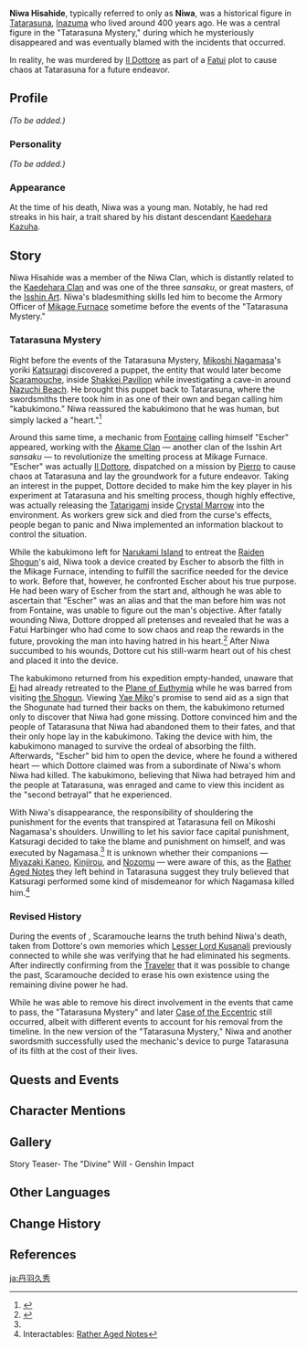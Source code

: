 {{Character Infobox
|type             = Mentioned
|image            = NPC Niwa Hisahide.png
|realname         = <!-- Optional, if different from in-game name -->
|deceased         = Murdered by [[Il Dottore]] around 400 years ago
|region           = Inazuma
|affiliation      = Mikage Furnace
|title            = Armory Officer
|ancestry         = Niwa Clan
|father           = 
|mother           = 
|spouse           = 
|sibling          = 
|child            = 
|relative         = Kaedehara Kazuha
|relativeNote     = Descendant
|voiceEN          = {{w|Clifford Chapin}}<ref>Twitter: [https://twitter.com/CliffordChapin/status/1600506379193679874 EN VA Self Announcement]</ref>
|voiceCN          = 
|voiceJP          = 
|voiceKR          = 
}}
'''Niwa Hisahide''', typically referred to only as '''Niwa''', was a historical figure in [[Tatarasuna]], [[Inazuma]] who lived around 400 years ago. He was a central figure in the "Tatarasuna Mystery," during which he mysteriously disappeared and was eventually blamed with the incidents that occurred.

In reality, he was murdered by [[Il Dottore]] as part of a [[Fatui]] plot to cause chaos at Tatarasuna for a future endeavor.

==Profile==
<!--Detailed story/lore information goes here.-->
''(To be added.)''

===Personality===
''(To be added.)''

===Appearance===
<!--Keep appearance section short and concise. Limit to 2 paragraphs with 3-4 sentences each.-->
At the time of his death, Niwa was a young man. Notably, he had red streaks in his hair, a trait shared by his distant descendant [[Kaedehara Kazuha]].

==Story==
Niwa Hisahide was a member of the Niwa Clan, which is distantly related to the [[Kaedehara Clan]] and was one of the three ''sansaku'', or great masters, of the [[Isshin Art]]. Niwa's bladesmithing skills led him to become the Armory Officer of [[Mikage Furnace]] sometime before the events of the "Tatarasuna Mystery."

===Tatarasuna Mystery===
Right before the events of the Tatarasuna Mystery, [[Mikoshi Nagamasa]]'s yoriki [[Katsuragi]] discovered a puppet, the entity that would later become [[Scaramouche]], inside [[Shakkei Pavilion]] while investigating a cave-in around [[Nazuchi Beach]]. He brought this puppet back to Tatarasuna, where the swordsmiths there took him in as one of their own and began calling him "kabukimono." Niwa reassured the kabukimono that he was human, but simply lacked a "heart."<ref name="Kabukimono">{{Ref/Quest|The Kabukimono's Finale}}</ref>

Around this same time, a mechanic from [[Fontaine]] calling himself "Escher" appeared, working with the [[Akame School|Akame Clan]] &mdash; another clan of the Isshin Art ''sansaku'' &mdash; to revolutionize the smelting process at Mikage Furnace. "Escher" was actually [[Il Dottore]], dispatched on a mission by [[Pierro]] to cause chaos at Tatarasuna and lay the groundwork for a future endeavor. Taking an interest in the puppet, Dottore decided to make him the key player in his experiment at Tatarasuna and his smelting process, though highly effective, was actually releasing the [[Tatarigami]] inside [[Crystal Marrow]] into the environment. As workers grew sick and died from the curse's effects, people began to panic and Niwa implemented an information blackout to control the situation.

While the kabukimono left for [[Narukami Island]] to entreat the [[Raiden Shogun]]'s aid, Niwa took a device created by Escher to absorb the filth in the Mikage Furnace, intending to fulfill the sacrifice needed for the device to work. Before that, however, he confronted Escher about his true purpose. He had been wary of Escher from the start and, although he was able to ascertain that "Escher" was an alias and that the man before him was not from Fontaine, was unable to figure out the man's objective. After fatally wounding Niwa, Dottore dropped all pretenses and revealed that he was a Fatui Harbinger who had come to sow chaos and reap the rewards in the future, provoking the man into having hatred in his heart.<ref>{{Ref/Quest|The Night-Bird Falls at the Curtain's Call}}</ref> After Niwa succumbed to his wounds, Dottore cut his still-warm heart out of his chest and placed it into the device.

The kabukimono returned from his expedition empty-handed, unaware that [[Ei]] had already retreated to the [[Plane of Euthymia]] while he was barred from visiting [[the Shogun]]. Viewing [[Yae Miko]]'s promise to send aid as a sign that the Shogunate had turned their backs on them, the kabukimono returned only to discover that Niwa had gone missing. Dottore convinced him and the people of Tatarasuna that Niwa had abandoned them to their fates, and that their only hope lay in the kabukimono. Taking the device with him, the kabukimono managed to survive the ordeal of absorbing the filth. Afterwards, "Escher" bid him to open the device, where he found a withered heart &mdash; which Dottore claimed was from a subordinate of Niwa's whom Niwa had killed. The kabukimono, believing that Niwa had betrayed him and the people at Tatarasuna, was enraged and came to view this incident as the "second betrayal" that he experienced.

With Niwa's disappearance, the responsibility of shouldering the punishment for the events that transpired at Tatarasuna fell on Mikoshi Nagamasa's shoulders. Unwilling to let his savior face capital punishment, Katsuragi decided to take the blame and punishment on himself, and was executed by Nagamasa.<ref name="Kabukimono" /> It is unknown whether their companions &mdash; [[Miyazaki Kaneo]], [[Kinjirou]], and [[Nozomu]] &mdash; were aware of this, as the [[Rather Aged Notes]] they left behind in Tatarasuna suggest they truly believed that Katsuragi performed some kind of misdemeanor for which Nagamasa killed him.<ref>Interactables: [[Rather Aged Notes]]</ref>

===Revised History===
During the events of {{Quest|The Night-Bird Falls at the Curtain's Call}}, Scaramouche learns the truth behind Niwa's death, taken from Dottore's own memories which [[Lesser Lord Kusanali]] previously connected to while she was verifying that he had eliminated his segments. After indirectly confirming from the [[Traveler]] that it was possible to change the past, Scaramouche decided to erase his own existence using the remaining divine power he had.

While he was able to remove his direct involvement in the events that came to pass, the "Tatarasuna Mystery" and later [[Case of the Eccentric]] still occurred, albeit with different events to account for his removal from the timeline. In the new version of the "Tatarasuna Mystery," Niwa and another swordsmith successfully used the mechanic's device to purge Tatarasuna of its filth at the cost of their lives.

==Quests and Events==
{{Quests and Events
|The Night-Bird Falls at the Curtain's Call = flashback
|The Kabukimono's Finale = flashback
}}

==Character Mentions==
{{Character Mentions}}

== Gallery ==
<gallery>
Story Teaser- The "Divine" Will - Genshin Impact
</gallery>
<!--
==Trivia==
Unhide if a Note is used on the page. (See Asase Hibiki's page for an example usage.)

==Notes==
{{Reflist|note=1}}
-->
==Other Languages==
{{Other Languages
|default_hidden=1
|en      = Niwa Hisahide
|zhs     = 丹羽久秀
|zhs_rm  = Dānyǔ Jiǔxiù
|zht     = 丹羽久秀
|zht_rm  = Dānyǔ Jiǔxiù
|ja      = 丹羽久秀
|ja_rm   = Niwa Hisahide
|ko      = 니와 히사히데
|ko_rm   = Niwa Hisahide
|es      = Niwa Hisahide
|fr      = Niwa Hisahide
|ru      = Нива Хисахидэ
|th      = Niwa Hisahide
|vi      = Niwa Hisahide
|de      = Niwa Hisahide
|id      = Niwa Hisahide
|pt      = Niwa Hisahide
|tr      = Niwa Hisahide
|it      = Niwa Hisahide
}}

==Change History==
{{Change History|3.3|introduced=3.1}}

==References==
{{Reflist}}

[[ja:丹羽久秀]]